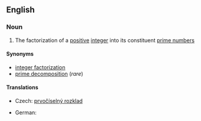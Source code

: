 ==English==
{{wikipedia|Integer factorization}}
===Noun===
{{en-noun|sg=[[prime]] [[factorization]]}}

#{{mathematics}} The factorization of a [[positive]] [[integer]] into its constituent [[prime number]]s

====Synonyms====
* [[integer factorization]]
* [[prime decomposition]] (''rare'')

====Translations====
{{trans-top|factorization of a positive integer}}
* Czech: [[prvočíselný rozklad]] {{m}}
{{trans-mid}}
* German: {{t-|de|Primfaktorzerlegung|f}}
{{trans-bottom}}